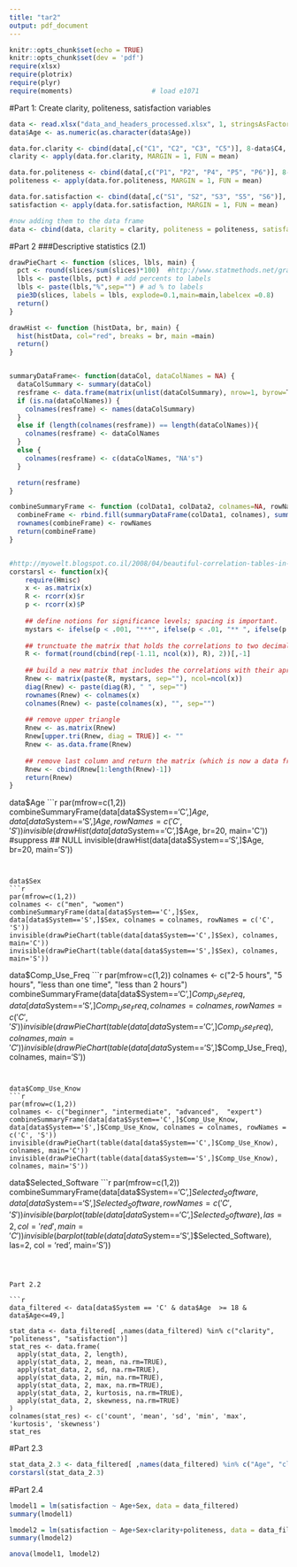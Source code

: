 ```yaml
---
title: "tar2"
output: pdf_document
---
```


```r
knitr::opts_chunk$set(echo = TRUE)
knitr::opts_chunk$set(dev = 'pdf')
require(xlsx)
require(plotrix)
require(plyr)
require(moments)                    # load e1071

```


#Part 1: 
Create clarity, politeness, satisfaction variables
```r
data <- read.xlsx("data_and_headers_processed.xlsx", 1, stringsAsFactors=T)
data$Age <- as.numeric(as.character(data$Age))

data.for.clarity <- cbind(data[,c("C1", "C2", "C3", "C5")], 8-data$C4, 8-data$C6)
clarity <- apply(data.for.clarity, MARGIN = 1, FUN = mean)

data.for.politeness <- cbind(data[,c("P1", "P2", "P4", "P5", "P6")], 8-data$P3)
politeness <- apply(data.for.politeness, MARGIN = 1, FUN = mean)

data.for.satisfaction <- cbind(data[,c("S1", "S2", "S3", "S5", "S6")], 8-data$S4)
satisfaction <- apply(data.for.satisfaction, MARGIN = 1, FUN = mean)

#now adding them to the data frame
data <- cbind(data, clarity = clarity, politeness = politeness, satisfaction = satisfaction)
```



#Part 2
###Descriptive statistics (2.1)

```r

drawPieChart <- function (slices, lbls, main) {
  pct <- round(slices/sum(slices)*100)  #http://www.statmethods.net/graphs/pie.html
  lbls <- paste(lbls, pct) # add percents to labels 
  lbls <- paste(lbls,"%",sep="") # ad % to labels 
  pie3D(slices, labels = lbls, explode=0.1,main=main,labelcex =0.8)
  return()
}

drawHist <- function (histData, br, main) {
  hist(histData, col="red", breaks = br, main =main)
  return()
}


summaryDataFrame<- function(dataCol, dataColNames = NA) {
  dataColSummary <- summary(dataCol)
  resframe <- data.frame(matrix(unlist(dataColSummary), nrow=1, byrow=T))
  if (is.na(dataColNames)) {
    colnames(resframe) <- names(dataColSummary)
  }
  else if (length(colnames(resframe)) == length(dataColNames)){
    colnames(resframe) <- dataColNames
  }
  else {
    colnames(resframe) <- c(dataColNames, "NA's")
  }

  return(resframe)
}

combineSummaryFrame <- function (colData1, colData2, colnames=NA, rowNames) {
  combineFrame <- rbind.fill(summaryDataFrame(colData1, colnames), summaryDataFrame(colData2, colnames)) 
  rownames(combineFrame) <- rowNames
  return(combineFrame)
}


#http://myowelt.blogspot.co.il/2008/04/beautiful-correlation-tables-in-r.html
corstarsl <- function(x){ 
    require(Hmisc) 
    x <- as.matrix(x) 
    R <- rcorr(x)$r 
    p <- rcorr(x)$P 
    
    ## define notions for significance levels; spacing is important.
    mystars <- ifelse(p < .001, "***", ifelse(p < .01, "** ", ifelse(p < .05, "* ", " ")))
    
    ## trunctuate the matrix that holds the correlations to two decimal
    R <- format(round(cbind(rep(-1.11, ncol(x)), R), 2))[,-1] 
    
    ## build a new matrix that includes the correlations with their apropriate stars 
    Rnew <- matrix(paste(R, mystars, sep=""), ncol=ncol(x)) 
    diag(Rnew) <- paste(diag(R), " ", sep="") 
    rownames(Rnew) <- colnames(x) 
    colnames(Rnew) <- paste(colnames(x), "", sep="") 
    
    ## remove upper triangle
    Rnew <- as.matrix(Rnew)
    Rnew[upper.tri(Rnew, diag = TRUE)] <- ""
    Rnew <- as.data.frame(Rnew) 
    
    ## remove last column and return the matrix (which is now a data frame)
    Rnew <- cbind(Rnew[1:length(Rnew)-1])
    return(Rnew) 
}


```

data$Age
```r
par(mfrow=c(1,2)) 
combineSummaryFrame(data[data$System=='C',]$Age, data[data$System=='S',]$Age, rowNames = c('C', 'S'))
invisible(drawHist(data[data$System=='C',]$Age, br=20, main='C')) #suppress ## NULL
invisible(drawHist(data[data$System=='S',]$Age, br=20, main='S'))
```


data$Sex
```r
par(mfrow=c(1,2)) 
colnames <- c("men", "women")
combineSummaryFrame(data[data$System=='C',]$Sex, data[data$System=='S',]$Sex, colnames = colnames, rowNames = c('C', 'S'))
invisible(drawPieChart(table(data[data$System=='C',]$Sex), colnames, main='C'))
invisible(drawPieChart(table(data[data$System=='S',]$Sex), colnames, main='S'))
```




data$Comp_Use_Freq
```r
par(mfrow=c(1,2)) 
colnames <- c("2-5 hours", "5 hours", "less than one time", "less than 2 hours")
combineSummaryFrame(data[data$System=='C',]$Comp_Use_Freq, data[data$System=='S',]$Comp_Use_Freq, colnames = colnames, rowNames = c('C', 'S'))
invisible(drawPieChart(table(data[data$System=='C',]$Comp_Use_Freq), colnames, main='C'))
invisible(drawPieChart(table(data[data$System=='S',]$Comp_Use_Freq), colnames, main='S'))
```


data$Comp_Use_Know
```r
par(mfrow=c(1,2)) 
colnames <- c("beginner", "intermediate", "advanced",  "expert")
combineSummaryFrame(data[data$System=='C',]$Comp_Use_Know, data[data$System=='S',]$Comp_Use_Know, colnames = colnames, rowNames = c('C', 'S'))
invisible(drawPieChart(table(data[data$System=='C',]$Comp_Use_Know), colnames, main='C'))
invisible(drawPieChart(table(data[data$System=='S',]$Comp_Use_Know), colnames, main='S'))
```


data$Selected_Software
```r
par(mfrow=c(1,2)) 
combineSummaryFrame(data[data$System=='C',]$Selected_Software, data[data$System=='S',]$Selected_Software, rowNames = c('C', 'S'))
invisible(barplot(table(data[data$System=='C',]$Selected_Software), las=2, col = 'red', main='C'))
invisible(barplot(table(data[data$System=='S',]$Selected_Software), las=2, col = 'red', main='S'))
```



Part 2.2

```r

data_filtered <- data[data$System == 'C' & data$Age  >= 18 & data$Age<=49,]

stat_data <- data_filtered[ ,names(data_filtered) %in% c("clarity", "politeness", "satisfaction")]
stat_res <- data.frame(
  apply(stat_data, 2, length), 
  apply(stat_data, 2, mean, na.rm=TRUE), 
  apply(stat_data, 2, sd, na.rm=TRUE), 
  apply(stat_data, 2, min, na.rm=TRUE), 
  apply(stat_data, 2, max, na.rm=TRUE), 
  apply(stat_data, 2, kurtosis, na.rm=TRUE),
  apply(stat_data, 2, skewness, na.rm=TRUE)
)
colnames(stat_res) <- c('count', 'mean', 'sd', 'min', 'max', 'kurtosis', 'skewness')
stat_res
```


#Part 2.3

```r
stat_data_2.3 <- data_filtered[ ,names(data_filtered) %in% c("Age", "clarity", "politeness", "satisfaction")]
corstarsl(stat_data_2.3)
```


#Part 2.4
```r

lmodel1 = lm(satisfaction ~ Age+Sex, data = data_filtered)
summary(lmodel1)

lmodel2 = lm(satisfaction ~ Age+Sex+clarity+politeness, data = data_filtered)
summary(lmodel2)

anova(lmodel1, lmodel2)

```